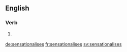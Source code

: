 ==English==

===Verb===
{{head|en|verb form}}

# {{label|en|British}} {{en-third-person singular of|sensationalise}}

[[de:sensationalises]]
[[fr:sensationalises]]
[[sv:sensationalises]]